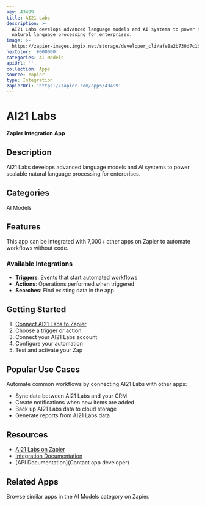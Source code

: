 ```yaml
---
key: 43499
title: AI21 Labs
description: >-
  AI21 Labs develops advanced language models and AI systems to power scalable
  natural language processing for enterprises.
image: >-
  https://zapier-images.imgix.net/storage/developer_cli/afe8a2b730d7c1bc7a841b22128b9654.jpeg?auto=format%2Ccompress&ixlib=python-3.0.0&q=50
hexColor: '#000000'
categories: AI Models
apiUrl: ''
collection: Apps
source: zapier
type: Integration
zapierUrl: 'https://zapier.com/apps/43499'
---
```

# AI21 Labs

**Zapier Integration App**

## Description

AI21 Labs develops advanced language models and AI systems to power scalable natural language processing for enterprises.

## Categories

AI Models

## Features

This app can be integrated with 7,000+ other apps on Zapier to automate workflows without code.

### Available Integrations

- **Triggers**: Events that start automated workflows
- **Actions**: Operations performed when triggered
- **Searches**: Find existing data in the app

## Getting Started

1. [Connect AI21 Labs to Zapier](https://zapier.com/apps/43499)
2. Choose a trigger or action
3. Connect your AI21 Labs account
4. Configure your automation
5. Test and activate your Zap

## Popular Use Cases

Automate common workflows by connecting AI21 Labs with other apps:

- Sync data between AI21 Labs and your CRM
- Create notifications when new items are added
- Back up AI21 Labs data to cloud storage
- Generate reports from AI21 Labs data

## Resources

- [AI21 Labs on Zapier](https://zapier.com/apps/43499)
- [Integration Documentation](https://zapier.com/apps/43499/integrations)
- [API Documentation](Contact app developer)

## Related Apps

Browse similar apps in the AI Models category on Zapier.
